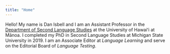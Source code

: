 ```yaml
---
title: "Home"
---
```


Hello! My name is Dan Isbell and I am an Assistant Professor in the [Department of Second Language Studies](https://www.hawaii.edu/sls/) at the University of Hawaiʻi at Mānoa. I completed my PhD in Second Language Studies at Michigan State University in 2019. I am an Associate Editor at *Language Learning* and serve on the Editorial Board of *Language Testing*. 
